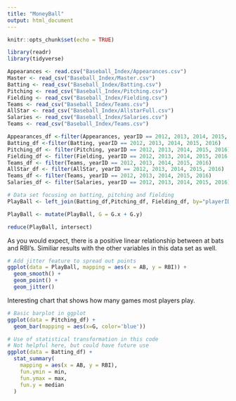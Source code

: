 ```yaml
---
title: "MoneyBall"
output: html_document
---
```


```r
knitr::opts_chunk$set(echo = TRUE)
```

```r
library(readr)
library(tidyverse)
```


```r
Appearances <- read.csv("Baseball_Index/Appearances.csv")
Master <- read_csv("Baseball_Index/Master.csv")
Batting <- read_csv("Baseball_Index/Batting.csv")
Pitching <- read_csv("Baseball_Index/Pitching.csv")
Fielding <- read_csv("Baseball_Index/Fielding.csv")
Teams <- read_csv("Baseball_Index/Teams.csv")
AllStar <- read_csv("Baseball_Index/AllstarFull.csv")
Salaries <- read_csv("Baseball_Index/Salaries.csv")
Teams <- read_csv("Baseball_Index/Teams.csv")
```


```r
Appearances_df <-filter(Appearances, yearID == 2012, 2013, 2014, 2015, 2016)
Batting_df <-filter(Batting, yearID == 2012, 2013, 2014, 2015, 2016)
Pitching_df <- filter(Pitching, yearID == 2012, 2013, 2014, 2015, 2016)
Fielding_df <- filter(Fielding, yearID == 2012, 2013, 2014, 2015, 2016 )
Teams_df <- filter(Teams, yearID == 2012, 2013, 2014, 2015, 2016)
AllStar_df <- filter(AllStar, yearID == 2012, 2013, 2014, 2015, 2016)
Teams_df <- filter(Teams, yearID == 2012, 2013, 2014, 2015, 2016)
Salaries_df <- filter(Salaries, yearID == 2012, 2013, 2014, 2015, 2016)
```


```r
# Data set focusing on batting, pitching and fielding
PlayBall <- left_join(Batting_df,Pitching_df, Fielding_df, by="playerID")
```


```r
PlayBall <- mutate(PlayBall, G = G.x + G.y) 
```



```r
reduce(PlayBall, intersect)

```



As you would expect, there is a positive linear relationship between at bats and RBI's. Similiar results with the other variables in this data set as well. 
```r
# Add jitter feature to spread out points
ggplot(data = PlayBall, mapping = aes(x = AB, y = RBI)) +
  geom_smooth() +
  geom_point() +
  geom_jitter() 
```

Interesting chart that shows how many games most players play.
```r
# Basic barplot in ggplot
ggplot(data = Pitching_df) +
  geom_bar(mapping = aes(x=G, color='blue'))
```



```r
# Use of statistical transformation in this code
# Not helpful here, but could have future use
ggplot(data = Batting_df) +
  stat_summary(
    mapping = aes(x = AB, y = RBI),
    fun.ymin = min,
    fun.ymax = max,
    fun.y = median
  )
```
















